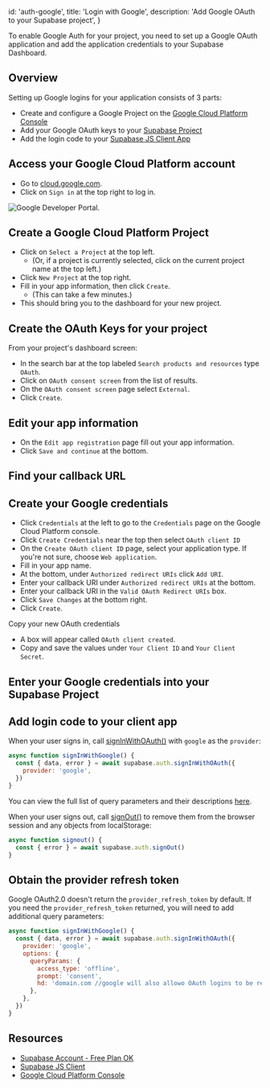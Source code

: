 
  id: 'auth-google',
  title: 'Login with Google',
  description: 'Add Google OAuth to your Supabase project',
}

To enable Google Auth for your project, you need to set up a Google OAuth application and add the application credentials to your Supabase Dashboard.

## Overview

Setting up Google logins for your application consists of 3 parts:

- Create and configure a Google Project on the [Google Cloud Platform Console](https://console.cloud.google.com/home/dashboard)
- Add your Google OAuth keys to your [Supabase Project](https://app.supabase.com)
- Add the login code to your [Supabase JS Client App](https://github.com/supabase/supabase-js)

## Access your Google Cloud Platform account

- Go to [cloud.google.com](https://cloud.google.com).
- Click on `Sign in` at the top right to log in.

![Google Developer Portal.](/docs/img/guides/auth-google/google-portal.png)

## Create a Google Cloud Platform Project

- Click on `Select a Project` at the top left.
  - (Or, if a project is currently selected, click on the current project name at the top left.)
- Click `New Project` at the top right.
- Fill in your app information, then click `Create`.
  - (This can take a few minutes.)
- This should bring you to the dashboard for your new project.

## Create the OAuth Keys for your project

From your project's dashboard screen:

- In the search bar at the top labeled `Search products and resources` type `OAuth`.
- Click on `OAuth consent screen` from the list of results.
- On the `OAuth consent screen` page select `External`.
- Click `Create`.

## Edit your app information

- On the `Edit app registration` page fill out your app information.
- Click `Save and continue` at the bottom.

## Find your callback URL

<SocialProviderSetup provider="Google" />

## Create your Google credentials

- Click `Credentials` at the left to go to the `Credentials` page on the Google Cloud Platform console.
- Click `Create Credentials` near the top then select `OAuth client ID`
- On the `Create OAuth client ID` page, select your application type. If you're not sure, choose `Web application`.
- Fill in your app name.
- At the bottom, under `Authorized redirect URIs` click `Add URI`.
- Enter your callback URI under `Authorized redirect URIs` at the bottom.
- Enter your callback URI in the `Valid OAuth Redirect URIs` box.
- Click `Save Changes` at the bottom right.
- Click `Create`.

Copy your new OAuth credentials

- A box will appear called `OAuth client created`.
- Copy and save the values under `Your Client ID` and `Your Client Secret`.

## Enter your Google credentials into your Supabase Project

<SocialProviderSettingsSupabase provider="Google" />

## Add login code to your client app

When your user signs in, call [signInWithOAuth()](/docs/reference/javascript/auth-signinwithoauth) with `google` as the `provider`:

```js
async function signInWithGoogle() {
  const { data, error } = await supabase.auth.signInWithOAuth({
    provider: 'google',
  })
}
```

You can view the full list of query parameters and their descriptions [here](https://developers.google.com/identity/protocols/oauth2/web-server#creatingclient).

When your user signs out, call [signOut()](/docs/reference/javascript/auth-signout) to remove them from the browser session and any objects from localStorage:

```js
async function signout() {
  const { error } = await supabase.auth.signOut()
}
```

## Obtain the provider refresh token

Google OAuth2.0 doesn't return the `provider_refresh_token` by default. If you need the `provider_refresh_token` returned, you will need to add additional query parameters:

```js
async function signInWithGoogle() {
  const { data, error } = await supabase.auth.signInWithOAuth({
    provider: 'google',
    options: {
      queryParams: {
        access_type: 'offline',
        prompt: 'consent',
        hd: 'domain.com //google will also allowo OAuth logins to be restricted to a specified domain using the 'hd' parameter
      },
    },
  })
}
```

## Resources

- [Supabase Account - Free Plan OK](https://supabase.com)
- [Supabase JS Client](https://github.com/supabase/supabase-js)
- [Google Cloud Platform Console](https://console.cloud.google.com/home/dashboard)


